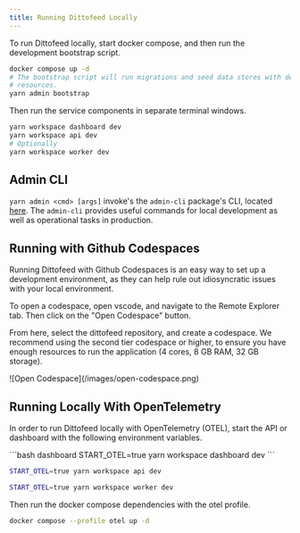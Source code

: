 ```yaml
---
title: Running Dittofeed Locally
---
```


To run Dittofeed locally, start docker compose, and then run the development bootstrap script.

```bash
docker compose up -d
# The bootstrap script will run migrations and seed data stores with default
# resources.
yarn admin bootstrap
```

Then run the service components in separate terminal windows.

```bash
yarn workspace dashboard dev
yarn workspace api dev
# Optionally
yarn workspace worker dev
```

## Admin CLI

`yarn admin <cmd> [args]` invoke's the `admin-cli` package's CLI, located [here](https://github.com/dittofeed/dittofeed/tree/main/packages/admin-cli). The `admin-cli` provides useful commands for local development as well as operational tasks in production.

## Running with Github Codespaces

Running Dittofeed with Github Codespaces is an easy way to set up a development environment, as they can help rule out idiosyncratic issues with your local environment.

To open a codespace, open vscode, and navigate to the Remote Explorer tab. Then click on the "Open Codespace" button.

From here, select the dittofeed repository, and create a codespace. We recommend using the second tier codespace or higher, to ensure you have enough resources to run the application (4 cores, 8 GB RAM, 32 GB storage).

<Frame>
![Open Codespace](/images/open-codespace.png)
</Frame>

## Running Locally With OpenTelemetry

In order to run Dittofeed locally with OpenTelemetry (OTEL), start the API or dashboard with the following environment variables.

<CodeGroup>
```bash dashboard
START_OTEL=true yarn workspace dashboard dev
```

```bash API
START_OTEL=true yarn workspace api dev
```

```bash worker
START_OTEL=true yarn workspace worker dev
```
</CodeGroup>

Then run the docker compose dependencies with the otel profile.

```bash
docker compose --profile otel up -d
```
